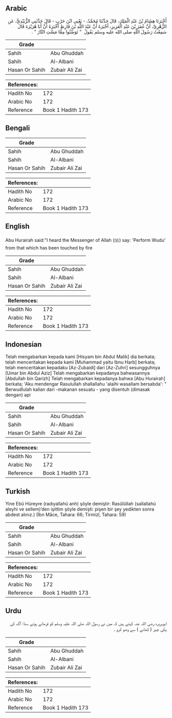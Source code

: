 ## Arabic


<div dir="rtl" lang="ar" style={{fontSize:'larger',backgroundColor:'#f8f9fa',padding:20}}>
أَخْبَرَنَا هِشَامُ بْنُ عَبْدِ الْمَلِكِ، قَالَ حَدَّثَنَا مُحَمَّدٌ، - يَعْنِي ابْنَ حَرْبٍ - قَالَ حَدَّثَنِي الزُّبَيْدِيُّ، عَنِ الزُّهْرِيِّ، أَنَّ عُمَرَ بْنَ عَبْدِ الْعَزِيزِ، أَخْبَرَهُ أَنَّ عَبْدَ اللَّهِ بْنَ قَارِظٍ أَخْبَرَهُ أَنَّ أَبَا هُرَيْرَةَ قَالَ سَمِعْتُ رَسُولَ اللَّهِ صلى الله عليه وسلم يَقُولُ ‏ "‏ تَوَضَّئُوا مِمَّا مَسَّتِ النَّارُ ‏"‏ ‏.‏
</div>
<div style={{backgroundColor:'#f8f9fa',padding:20, marginBottom: 10}}><table> <thead> <tr> <th>Grade</th> <th></th> </tr> </thead> <tbody> <tr><td>Sahih</td><td>Abu Ghuddah</td></tr><tr><td>Sahih</td><td>Al-Albani</td></tr><tr><td>Hasan Or Sahih</td><td>Zubair Ali Zai</td></tr></tbody></table><table> <thead> <tr> <th>References:</th> <th></th> </tr> </thead> <tbody><tr><td>Hadith No</td><td>172</td></tr><tr><td>Arabic No</td><td>172</td></tr><tr><td>Reference</td><td>Book 1 Hadith 173</td></tr></tbody></table></div>

## Bengali


<div dir="ltr" lang="bn" style={{fontSize:'larger',backgroundColor:'#f8f9fa',padding:20}}>

</div>
<div style={{backgroundColor:'#f8f9fa',padding:20, marginBottom: 10}}><table> <thead> <tr> <th>Grade</th> <th></th> </tr> </thead> <tbody> <tr><td>Sahih</td><td>Abu Ghuddah</td></tr><tr><td>Sahih</td><td>Al-Albani</td></tr><tr><td>Hasan Or Sahih</td><td>Zubair Ali Zai</td></tr></tbody></table><table> <thead> <tr> <th>References:</th> <th></th> </tr> </thead> <tbody><tr><td>Hadith No</td><td>172</td></tr><tr><td>Arabic No</td><td>172</td></tr><tr><td>Reference</td><td>Book 1 Hadith 173</td></tr></tbody></table></div>

## English


<div dir="ltr" lang="en" style={{fontSize:'larger',backgroundColor:'#f8f9fa',padding:20}}>
Abu Hurairah said:"I heard the Messenger of Allah (ﷺ) say: 'Perform Wudu' from that which has been touched by fire
</div>
<div style={{backgroundColor:'#f8f9fa',padding:20, marginBottom: 10}}><table> <thead> <tr> <th>Grade</th> <th></th> </tr> </thead> <tbody> <tr><td>Sahih</td><td>Abu Ghuddah</td></tr><tr><td>Sahih</td><td>Al-Albani</td></tr><tr><td>Hasan Or Sahih</td><td>Zubair Ali Zai</td></tr></tbody></table><table> <thead> <tr> <th>References:</th> <th></th> </tr> </thead> <tbody><tr><td>Hadith No</td><td>172</td></tr><tr><td>Arabic No</td><td>172</td></tr><tr><td>Reference</td><td>Book 1 Hadith 173</td></tr></tbody></table></div>

## Indonesian


<div dir="ltr" lang="id" style={{fontSize:'larger',backgroundColor:'#f8f9fa',padding:20}}>
Telah mengabarkan kepada kami [Hisyam bin Abdul Malik] dia berkata; telah menceritakan kepada kami [Muhammad yaitu Ibnu Harb] berkata; telah menceritakan kepadaku [Az-Zubaidi] dari [Az-Zuhri] sesungguhnya [Umar bin Abdul Aziz] Telah mengabarkan kepadanya bahwasannya [Abdullah bin Qarizh] Telah mengabarkan kepadanya bahwa [Abu Hurairah] berkata; 'Aku mendengar Rasulullah shallallahu 'alaihi wasallam bersabda': " Berwudlulah kalian dari -makanan sesuatu - yang disentuh (dimasak dengan) api
</div>
<div style={{backgroundColor:'#f8f9fa',padding:20, marginBottom: 10}}><table> <thead> <tr> <th>Grade</th> <th></th> </tr> </thead> <tbody> <tr><td>Sahih</td><td>Abu Ghuddah</td></tr><tr><td>Sahih</td><td>Al-Albani</td></tr><tr><td>Hasan Or Sahih</td><td>Zubair Ali Zai</td></tr></tbody></table><table> <thead> <tr> <th>References:</th> <th></th> </tr> </thead> <tbody><tr><td>Hadith No</td><td>172</td></tr><tr><td>Arabic No</td><td>172</td></tr><tr><td>Reference</td><td>Book 1 Hadith 173</td></tr></tbody></table></div>

## Turkish


<div dir="ltr" lang="tr" style={{fontSize:'larger',backgroundColor:'#f8f9fa',padding:20}}>
Yine Ebû Hüreyre (radıyallahü anh) şöyle demiştir: Rasûlüllah (sallallahü aleyhi ve sellem)’den işittim şöyle demişti: pişen bir şey yedikten sonra abdest alınız.) (İbn Mâce, Tahara: 66; Tirmizî, Tahara: 59)
</div>
<div style={{backgroundColor:'#f8f9fa',padding:20, marginBottom: 10}}><table> <thead> <tr> <th>Grade</th> <th></th> </tr> </thead> <tbody> <tr><td>Sahih</td><td>Abu Ghuddah</td></tr><tr><td>Sahih</td><td>Al-Albani</td></tr><tr><td>Hasan Or Sahih</td><td>Zubair Ali Zai</td></tr></tbody></table><table> <thead> <tr> <th>References:</th> <th></th> </tr> </thead> <tbody><tr><td>Hadith No</td><td>172</td></tr><tr><td>Arabic No</td><td>172</td></tr><tr><td>Reference</td><td>Book 1 Hadith 173</td></tr></tbody></table></div>

## Urdu


<div dir="rtl" lang="ur" style={{fontSize:'larger',backgroundColor:'#f8f9fa',padding:20}}>
ابوہریرہ رضی اللہ عنہ کہتے ہیں کہ میں نے رسول اللہ صلی اللہ علیہ وسلم کو فرماتے ہوئے سنا: آگ کی پکی چیز ( کھانے ) سے وضو کرو ۔
</div>
<div style={{backgroundColor:'#f8f9fa',padding:20, marginBottom: 10}}><table> <thead> <tr> <th>Grade</th> <th></th> </tr> </thead> <tbody> <tr><td>Sahih</td><td>Abu Ghuddah</td></tr><tr><td>Sahih</td><td>Al-Albani</td></tr><tr><td>Hasan Or Sahih</td><td>Zubair Ali Zai</td></tr></tbody></table><table> <thead> <tr> <th>References:</th> <th></th> </tr> </thead> <tbody><tr><td>Hadith No</td><td>172</td></tr><tr><td>Arabic No</td><td>172</td></tr><tr><td>Reference</td><td>Book 1 Hadith 173</td></tr></tbody></table></div>
